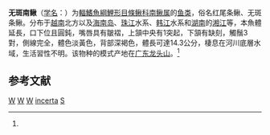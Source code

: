 {{Speciesbox
| status = DD
| status_system = IUCN3.1
| genus = Schistura
| species = incerta
| authority = Nichols, 1931<ref name='id6357'>{{cite web| url =http://www.bioinfo.cn/db05/BjdwSpecies.php?action=view&id=6357| title =无斑南鳅| work =中国动物物种编目数据库| publisher =中国科学院微生物研究所| author =中国科学院动物研究所| accessdate =2009-04-11| deadurl =yes| archiveurl =https://web.archive.org/web/20160305024502/http://www.bioinfo.cn/db05/BjdwSpecies.php?action=view&id=6357| archivedate =2016-03-05}}</ref>
| synonyms = *''Barbatula incerta'',Nichols, 1931
*''Nemacheilus incertus'',Nichols, 1931
*''Noemacheilus incertus'',Nichols, 1931
}}

'''无斑南鳅'''（[[学名|学名]]：{{lang|la|''Schistura incerta''}}）为[[輻鰭魚綱|輻鰭魚綱]][[鯉形目|鯉形目]][[條鳅科|條鳅科]][[南鳅属|南鳅属]]的[[鱼类|鱼类]]，俗名红尾条鳅、无斑条鳅。分布于[[越南|越南]]北方以及[[海南岛|海南岛]]、[[珠江|珠江]]水系、[[韩江|韩江]]水系和[[湖南|湖南]]的[[湘江|湘江]]等，本魚體延長，口下位且圓鈍，嘴唇具有皺褶，上頷中央有1突起，下頷有缺刻，觸鬚3對，側線完全，體色淡黃色，背部深褐色，體長可達14.3公分，棲息在河川底層水域，生活習性不明。该物种的模式产地在[[广东|广东]][[龙头山|龙头山]]。<ref name='id6357'/>

== 参考文献 ==
{{reflist}}

{{Taxonbar|from=Q2694071}}

[[Category:香港動物|W]]
[[Category:中國魚類|W]]
[[Category:越南動物|W]]
[[Category:南鳅属|incerta]]
[[Category:1931年描述的魚類|S]]


{{鯉形目小作品}}